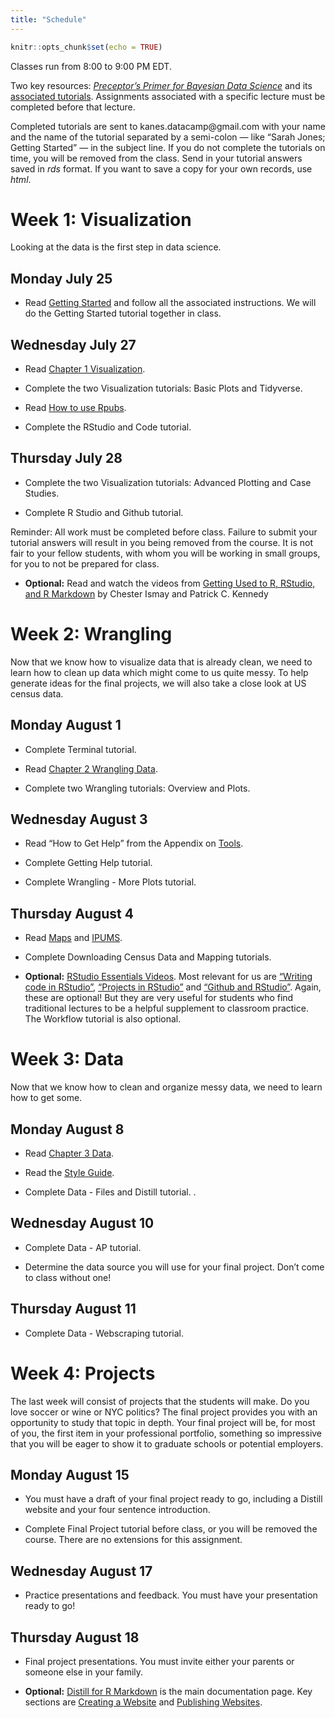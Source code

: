 ```yaml
---
title: "Schedule"
---
```


```r
knitr::opts_chunk$set(echo = TRUE)
```

Classes run from 8:00 to 9:00 PM EDT.

Two key resources: [*Preceptor's Primer for Bayesian Data Science*](https://ppbds.github.io/primer/) and its [associated tutorials](https://ppbds.github.io/primer.tutorials/). Assignments associated with a specific lecture must be completed before that lecture.

Completed tutorials are sent to kanes.datacamp@gmail.com with your name and the name of the tutorial separated by a semi-colon  --- like "Sarah Jones; Getting Started" --- in the subject line. If you do not complete the tutorials on time, you will be removed from the class. Send in your tutorial answers saved in *rds* format. If you want to save a copy for your own records, use *html*. 

# Week 1: Visualization

<!-- Visualization - Basic Plots: 82.31 -->
<!-- Visualization - Tidyverse: 110.00 -->
<!-- Visualization - Advanced Plotting: 101.39 -->
<!-- Visualization - Case Studies: 89.26 -->

Looking at the data is the first step in data science.

## Monday July 25

* Read [Getting Started](https://ppbds.github.io/primer/getting-started.html) and follow all the associated instructions. We will do the Getting Started tutorial together in class.

## Wednesday July 27

* Read [Chapter 1 Visualization](https://ppbds.github.io/primer/visualization.html). 

* Complete the two Visualization tutorials: Basic Plots and Tidyverse.

<!-- Make this reading unnesccary by including material in tutorial. -->

* Read [How to use Rpubs](https://ppbds.github.io/primer/tools.html#how-to-use-rpubs). 

* Complete the RStudio and Code tutorial.

## Thursday July 28

* Complete the two Visualization tutorials: Advanced Plotting and Case Studies.

* Complete R Studio and Github tutorial.

Reminder: All work must be completed before class. Failure to submit your tutorial answers will result in you being removed from the course. It is not fair to your fellow students, with whom you will be working in small groups, for you to not be prepared for class.

* **Optional:** Read and watch the videos from [Getting Used to R, RStudio, and R Markdown](https://ismayc.github.io/rbasics-book/) by Chester Ismay and Patrick C. Kennedy

# Week 2: Wrangling

Now that we know how to visualize data that is already clean, we need to learn how to clean up data which might come to us quite messy. To help generate ideas for the final projects, we will also take a close look at US census data.

<!-- Terminal: 90.57 -->
<!-- Wrangling - Overview: 82.00 -->
<!-- Wrangling - Plots: 70.00 -->
<!-- Wrangling - More Plots: 145.62 -->
<!-- Getting Help: 62.12 -->

## Monday August 1

* Complete Terminal tutorial.

* Read [Chapter 2 Wrangling Data](https://ppbds.github.io/primer/wrangling.html). 

* Complete two Wrangling tutorials: Overview and Plots.

## Wednesday August 3

<!-- Make this reading unnecessary. -->
* Read "How to Get Help" from the Appendix on [Tools](https://ppbds.github.io/primer/tools.html). 

* Complete Getting Help tutorial.

* Complete Wrangling - More Plots tutorial.

## Thursday August 4

* Read [Maps](https://ppbds.github.io/primer/maps.html) and [IPUMS](https://ppbds.github.io/primer/ipums.html).

* Complete Downloading Census Data and Mapping tutorials.

* **Optional:** [RStudio Essentials Videos](https://resources.rstudio.com/wistia-rstudio-essentials-2). Most relevant for us are [“Writing code in RStudio”](https://www.rstudio.com/resources/webinars/), [“Projects in RStudio”](https://www.rstudio.com/resources/webinars/) and [“Github and RStudio”](https://www.rstudio.com/resources/webinars/). Again, these are optional! But they are very useful for students who find traditional lectures to be a helpful supplement to classroom practice. The Workflow tutorial is also optional.


# Week 3: Data

Now that we know how to clean and organize messy data, we need to learn how to get some.

<!-- Data Files: 69.69 -->
<!-- Data API: 108.92 -->
<!-- Data Webscraping: 84.83 -->

<!-- Distill: 114.86 -->

## Monday August 8

* Read [Chapter 3 Data](https://ppbds.github.io/primer/data.html). 

* Read the [Style Guide](https://ppbds.github.io/primer/tools.html#style-guide). 

* Complete Data - Files and  Distill tutorial. .


## Wednesday August 10

* Complete Data - AP tutorial.

* Determine the data source you will use for your final project. Don't come to class without one!


## Thursday August 11

* Complete Data - Webscraping tutorial.


# Week 4: Projects


The last week will consist of projects that the students will make. Do you love soccer or wine or NYC politics? The final project provides you with an opportunity to study that topic in depth. Your final project will be, for most of you, the first item in your professional portfolio, something so impressive that you will be eager to show it to graduate schools or potential employers.


## Monday August 15

* You must have a draft of your final project ready to go, including a Distill website and your four sentence introduction. 

* Complete Final Project tutorial before class, or you will be removed the course. There are no extensions for this assignment.

## Wednesday August 17

* Practice presentations and feedback. You must have your presentation ready to go! 

## Thursday August 18

* Final project presentations. You must invite either your parents or someone else in your family.

* **Optional:** [Distill for R Markdown](https://rstudio.github.io/distill/) is the main documentation page. Key sections are [Creating a Website](https://rstudio.github.io/distill/website.html) and [Publishing Websites](https://rstudio.github.io/distill/publish_website.html). 




<!-- RStudio and Friends: 135.73 -->





